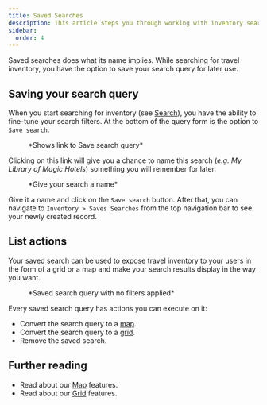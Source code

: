 ```yaml
---
title: Saved Searches
description: This article steps you through working with inventory search results that you want to sell.
sidebar:
  order: 4
---
```



Saved searches does what its name implies. While searching for travel inventory, you have the option to save your search query for later use.

## Saving your search query

When you start searching for inventory (see [Search](/studio/search)), you have the ability to fine-tune your search filters. 
At the bottom of the query form is the option to `Save search`.

<figure>
<CloudinaryImage 
      width="350"
      height="329"
      resize="scale"
      quality="best"
      alt="Save a search"
      src="academy/save-search" 
      errorImage="noimage_opaque_nyrtl0.png"
    />
    <figcaption>*Shows link to Save search query*</figcaption>
</figure>

Clicking on this link will give you a chance to name this search (*e.g. My Library of Magic Hotels*) something you will remember for later.

<figure>
<CloudinaryImage 
      width="350"
      height="329"
      resize="scale"
      quality="best"
      alt="Give your search a name"
      src="academy/name-save-search" 
      errorImage="noimage_opaque_nyrtl0.png"
    />
    <figcaption>*Give your search a name*</figcaption>
</figure>

Give it a name and click on the `Save search` button. After that, you can navigate to `Inventory > Saves Searches` from the top navigation bar to see your newly created record.

## List actions

Your saved search can be used to expose travel inventory to your users in the form of a grid or a map and make your search results display in the way you want.

<figure>
<CloudinaryImage 
      width="700"
      height="939"
      resize="scale"
      quality="best"
      alt="Saved search actions"
      src="academy/saved-search-actions" 
      errorImage="noimage_opaque_nyrtl0.png"
    />
    <figcaption>*Saved search query with no filters applied*</figcaption>
</figure>

Every saved search query has actions you can execute on it:

- Convert the search query to a [map](/studio/maps). 
- Convert the search query to a [grid](/studio/grids).
- Remove the saved search.

## Further reading

- Read about our [Map](/studio/maps) features.
- Read about our [Grid](/studio/grids) features.